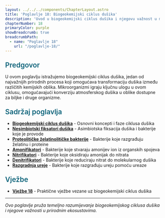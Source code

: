 ```yaml
---
layout: ../../../components/ChapterLayout.astro
title: 'Poglavlje 18: Biogeokemijski ciklus dušika'
description: 'Uvod u biogeokemijski ciklus dušika i njegovu važnost u mikrobiologiji'
chapterNumber: 18
primaryColor: purple
showBreadcrumb: true
breadcrumbPath:
  - name: "Poglavlje 18"
    url: "/poglavlje-18/"
---
```




<h3 style="color: #096279; font-size: 1.4rem; font-weight: 600; margin: 1.5rem 0 1rem 0;">Predgovor</h3>

U ovom poglavlju istražujemo biogeokemijski ciklus dušika, jedan od najvažnijih prirodnih procesa koji omogućava transformaciju dušika između različitih kemijskih oblika. Mikroorganizmi igraju ključnu ulogu u ovom ciklusu, omogućavajući konverziju atmosferskog dušika u oblike dostupne za biljke i druge organizme.

<h3 style="color: #096279; font-size: 1.4rem; font-weight: 600; margin: 1.5rem 0 1rem 0;">Sadržaj poglavlja</h3>

- **[Biogeokemijski ciklus dušika](/poglavlje-18/biogeokemijski-ciklus-dusika)** - Osnovni koncepti i faze ciklusa dušika
- **[Nesimbiotski fiksatori dušika](/poglavlje-18/nesimbiotski-fiksatori-dusika)** - Asimbiotska fiksacija dušika i bakterije koje je provode
- **[Proteolitičke želatinolitičke bakterije](/poglavlje-18/proteoliticke-zelatinolitiske-bakterije)** - Bakterije koje razgrađuju želatinu i proteine
- **[Amonifikatori](/poglavlje-18/amonifikatori)** - Bakterije koje stvaraju amonijev ion iz organskih spojeva
- **[Nitrifikatori](/poglavlje-18/nitrifikatori)** - Bakterije koje oksidiraju amonijak do nitrata
- **[Denitrifikatori](/poglavlje-18/denitrifikatori)** - Bakterije koje reduciraju nitrat do molekularnog dušika
- **[Razgradnja ureje](/poglavlje-18/razgradnja-ureje)** - Bakterije koje razgrađuju ureju pomoću ureaze

<h3 style="color: #096279; font-size: 1.4rem; font-weight: 600; margin: 1.5rem 0 1rem 0;">Vježbe</h3>

- **[Vježbe 18](/poglavlje-18/vjezba-18)** - Praktične vježbe vezane uz biogeokemijski ciklus dušika

---

*Ovo poglavlje pruža temeljno razumijevanje biogeokemijskog ciklusa dušika i njegove važnosti u prirodnim ekosustavima.*
